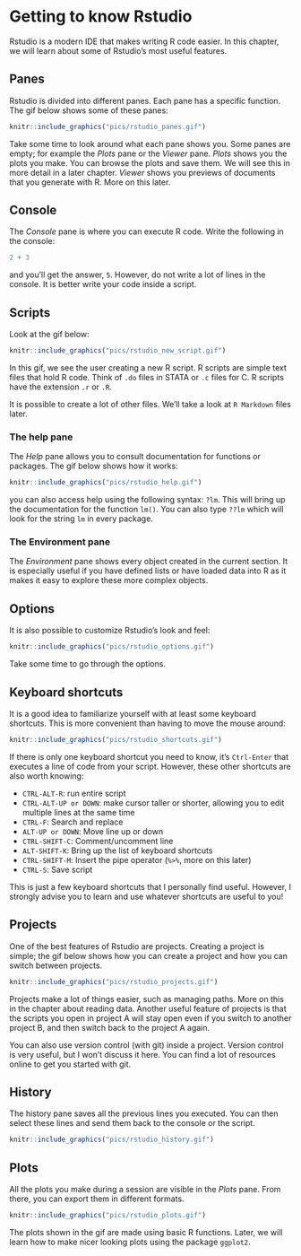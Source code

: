 # Getting to know Rstudio

Rstudio is a modern IDE that makes writing R code easier. In this chapter, we will learn about some
of Rstudio's most useful features.

## Panes

Rstudio is divided into different panes. Each pane has a specific function. The gif below shows
some of these panes:

```r
knitr::include_graphics("pics/rstudio_panes.gif")
```

Take some time to look around what each pane shows you. Some panes are empty; for example the *Plots*
pane or the *Viewer* pane. *Plots* shows you the plots you make. You can browse the plots and save
them. We will see this in more detail in a later chapter. *Viewer* shows you previews of documents
that you generate with R. More on this later.

## Console

The *Console* pane is where you can execute R code. Write the following in the console:

```r
2 + 3
```

and you'll get the answer, `5`. However, do not write a lot of lines in the console. It is better
write your code inside a script.

## Scripts

Look at the gif below:

```r
knitr::include_graphics("pics/rstudio_new_script.gif")
```

In this gif, we see the user creating a new R script. R scripts are simple text files that hold R
code. Think of `.do` files in STATA or `.c` files for C. R scripts have the extension `.r` or `.R`.

It is possible to create a lot of other files. We'll take a look at `R Markdown` files later.

### The help pane

The *Help* pane allows you to consult documentation for functions or packages. The gif below shows
how it works:

```r
knitr::include_graphics("pics/rstudio_help.gif")
```

you can also access help using the following syntax: `?lm`. This will bring up the documentation for
the function `lm()`. You can also type `??lm` which will look for the string `lm` in every package.

### The Environment pane

The *Environment* pane shows every object created in the current section. It is especially useful
if you have defined lists or have loaded data into R as it makes it easy to explore these more
complex objects.

## Options

It is also possible to customize Rstudio's look and feel:

```r
knitr::include_graphics("pics/rstudio_options.gif")
```

Take some time to go through the options.

## Keyboard shortcuts

It is a good idea to familiarize yourself with at least some keyboard shortcuts. This is more
convenient than having to move the mouse around:

```r
knitr::include_graphics("pics/rstudio_shortcuts.gif")
```

If there is only one keyboard shortcut you need to know, it's `Ctrl-Enter` that executes a line of code
from your script. However, these other shortcuts are also worth knowing:

* `CTRL-ALT-R`: run entire script
* `CTRL-ALT-UP or DOWN`: make cursor taller or shorter, allowing you to edit multiple lines at the same time
* `CTRL-F`: Search and replace
* `ALT-UP or DOWN`: Move line up or down
* `CTRL-SHIFT-C`: Comment/uncomment line
* `ALT-SHIFT-K`: Bring up the list of keyboard shortcuts
* `CTRL-SHIFT-M`: Insert the pipe operator (`%>%`, more on this later)
* `CTRL-S`: Save script

This is just a few keyboard shortcuts that I personally find useful. However, I strongly advise you
to learn and use whatever shortcuts are useful to you!

## Projects

One of the best features of Rstudio are projects. Creating a project is simple; the gif below
shows how you can create a project and how you can switch between projects.

```r
knitr::include_graphics("pics/rstudio_projects.gif")
```

Projects make a lot of things easier, such as managing paths. More on this in the chapter about
reading data. Another useful feature of projects is that the scripts you open in project A will
stay open even if you switch to another project B, and then switch back to the project A again.

You can also use version control (with git) inside a project. Version control is very useful, but
I won't discuss it here. You can find a lot of resources online to get you started with git.

## History

The history pane saves all the previous lines you executed. You can then select these lines and
send them back to the console or the script.

```r
knitr::include_graphics("pics/rstudio_history.gif")
```

## Plots

All the plots you make during a session are visible in the *Plots* pane. From there, you can
export them in different formats.

```r
knitr::include_graphics("pics/rstudio_plots.gif")
```

The plots shown in the gif are made using basic R functions. Later, we will learn how to make nicer
looking plots using the package `ggplot2`.
